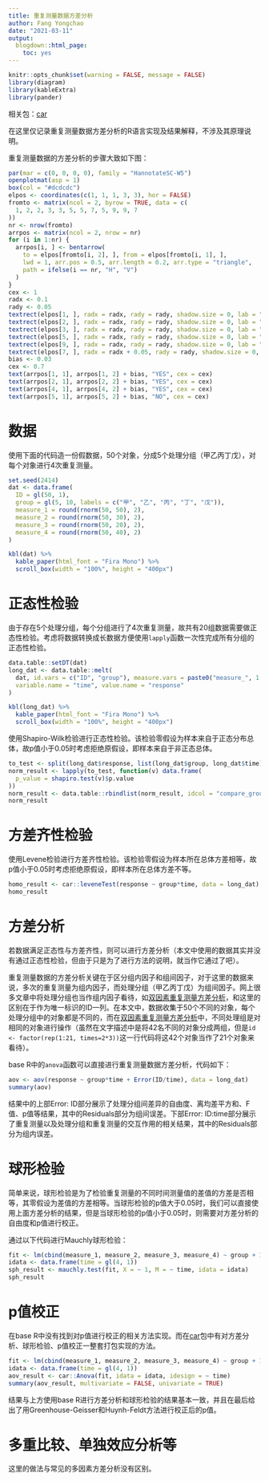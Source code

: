 ```yaml
---
title: 重复测量数据方差分析
author: Fang Yongchao
date: "2021-03-11"
output:
  blogdown::html_page:
    toc: yes
---
```


```r
knitr::opts_chunk$set(warning = FALSE, message = FALSE)
library(diagram)
library(kableExtra)
library(pander)
```

相关包：[car](https://mirrors.tuna.tsinghua.edu.cn/CRAN/web/packages/car/index.html)

在这里仅记录重复测量数据方差分析的R语言实现及结果解释，不涉及其原理说明。

重复测量数据的方差分析的步骤大致如下图：

```r
par(mar = c(0, 0, 0, 0), family = "HannotateSC-W5")
openplotmat(asp = 1)
box(col = "#dcdcdc")
elpos <- coordinates(c(1, 1, 1, 3, 3), hor = FALSE)
fromto <- matrix(ncol = 2, byrow = TRUE, data = c(
  1, 2, 2, 3, 3, 5, 5, 7, 5, 9, 9, 7
))
nr <- nrow(fromto)
arrpos <- matrix(ncol = 2, nrow = nr)
for (i in 1:nr) {
  arrpos[i, ] <- bentarrow(
    to = elpos[fromto[i, 2], ], from = elpos[fromto[i, 1], ],
    lwd = 1, arr.pos = 0.5, arr.length = 0.2, arr.type = "triangle",
    path = ifelse(i == nr, "H", "V")
  )
}
cex <- 1
radx <- 0.1
rady <- 0.05
textrect(elpos[1, ], radx = radx, rady = rady, shadow.size = 0, lab = "是否正态", cex = cex)
textrect(elpos[2, ], radx = radx, rady = rady, shadow.size = 0, lab = "是否满足\n方差齐性", cex = cex)
textrect(elpos[3, ], radx = radx, rady = rady, shadow.size = 0, lab = "进行\n方差分析", cex = cex)
textrect(elpos[5, ], radx = radx, rady = rady, shadow.size = 0, lab = "是否满足\n球形检验", cex = cex)
textrect(elpos[9, ], radx = radx, rady = rady, shadow.size = 0, lab = "p值校正", cex = cex)
textrect(elpos[7, ], radx = radx + 0.05, rady = rady, shadow.size = 0, lab = "多重比较\n单独效应分析等", cex = cex)
bias <- 0.03
cex <- 0.7
text(arrpos[1, 1], arrpos[1, 2] + bias, "YES", cex = cex)
text(arrpos[2, 1], arrpos[2, 2] + bias, "YES", cex = cex)
text(arrpos[4, 1], arrpos[4, 2] + bias, "YES", cex = cex)
text(arrpos[5, 1], arrpos[5, 2] + bias, "NO", cex = cex)
```

# 数据

使用下面的代码造一份假数据，50个对象，分成5个处理分组（甲乙丙丁戊），对每个对象进行4次重复测量。

```r
set.seed(2414)
dat <- data.frame(
  ID = gl(50, 1),
  group = gl(5, 10, labels = c("甲", "乙", "丙", "丁", "戊")),
  measure_1 = round(rnorm(50, 50), 2),
  measure_2 = round(rnorm(50, 30), 2),
  measure_3 = round(rnorm(50, 20), 2),
  measure_4 = round(rnorm(50, 40), 2)
)
```

```r
kbl(dat) %>%
  kable_paper(html_font = "Fira Mono") %>%
  scroll_box(width = "100%", height = "400px")
```

# 正态性检验

由于存在5个处理分组，每个分组进行了4次重复测量，故共有20组数据需要做正态性检验。考虑将数据转换成长数据方便使用`lapply`函数一次性完成所有分组的正态性检验。

```r
data.table::setDT(dat)
long_dat <- data.table::melt(
  dat, id.vars = c("ID", "group"), measure.vars = paste0("measure_", 1:4),
  variable.name = "time", value.name = "response" 
)
```

```r
kbl(long_dat) %>%
  kable_paper(html_font = "Fira Mono") %>%
  scroll_box(width = "100%", height = "400px")
```

使用Shapiro-Wilk检验进行正态性检验。该检验零假设为样本来自于正态分布总体，故p值小于0.05时考虑拒绝原假设，即样本来自于非正态总体。

```r
to_test <- split(long_dat$response, list(long_dat$group, long_dat$time))
norm_result <- lapply(to_test, function(v) data.frame(
  p_value = shapiro.test(v)$p.value
))
norm_result <- data.table::rbindlist(norm_result, idcol = "compare_group")
norm_result
```

# 方差齐性检验

使用Levene检验进行方差齐性检验。该检验零假设为样本所在总体方差相等，故p值小于0.05时考虑拒绝原假设，即样本所在总体方差不等。

```r
homo_result <- car::leveneTest(response ~ group*time, data = long_dat)
homo_result
```

# 方差分析

若数据满足正态性与方差齐性，则可以进行方差分析（本文中使用的数据其实并没有通过正态性检验，但由于只是为了进行方法的说明，就当作它通过了吧）。

重复测量数据的方差分析关键在于区分组内因子和组间因子，对于这里的数据来说，多次的重复测量为组内因子，而处理分组（甲乙丙丁戊）为组间因子。网上很多文章中将处理分组也当作组内因子看待，如[双因素重复测量方差分析](http://rstudio-pubs-static.s3.amazonaws.com/153245_0efc926bbb10484c841b44220205d910.html#two-way-repeated-measures-anova)，和这里的区别在于作为唯一标识的ID一列。在本文中，数据收集于50个不同的对象，每个处理分组中的对象都是不同的，而在[双因素重复测量方差分析](http://rstudio-pubs-static.s3.amazonaws.com/153245_0efc926bbb10484c841b44220205d910.html#two-way-repeated-measures-anova)中，不同处理组是对相同的对象进行操作（虽然在文字描述中是将42名不同的对象分成两组，但是`id <- factor(rep(1:21, times=2*3))`这一行代码将这42个对象当作了21个对象来看待）。

base R中的`anova`函数可以直接进行重复测量数据方差分析，代码如下：

```r
aov <- aov(response ~ group*time + Error(ID/time), data = long_dat)
summary(aov)
```
结果中的上部Error: ID部分展示了处理分组间差异的自由度、离均差平方和、F值、p值等结果，其中的Residuals部分为组间误差。下部Error: ID:time部分展示了重复测量以及处理分组和重复测量的交互作用的相关结果，其中的Residuals部分为组内误差。

# 球形检验

简单来说，球形检验是为了检验重复测量的不同时间测量值的差值的方差是否相等，其零假设为差值的方差相等。当球形检验的p值大于0.05时，我们可以直接使用上面方差分析的结果，但是当球形检验的p值小于0.05时，则需要对方差分析的自由度和p值进行校正。

通过以下代码进行Mauchly球形检验：

```r
fit <- lm(cbind(measure_1, measure_2, measure_3, measure_4) ~ group + 1, data = dat)
idata <- data.frame(time = gl(4, 1))
sph_result <- mauchly.test(fit, X = ~ 1, M = ~ time, idata = idata)
sph_result
```

# p值校正

在base R中没有找到对p值进行校正的相关方法实现。而在[car](https://mirrors.tuna.tsinghua.edu.cn/CRAN/web/packages/car/index.html)包中有对方差分析、球形检验、p值校正一整套打包实现的方法。

```r
fit <- lm(cbind(measure_1, measure_2, measure_3, measure_4) ~ group + 1, data = dat)
idata <- data.frame(time = gl(4, 1))
aov_result <- car::Anova(fit, idata = idata, idesign = ~ time)
summary(aov_result, multivariate = FALSE, univariate = TRUE)
```
结果与上方使用base R进行方差分析和球形检验的结果基本一致，并且在最后给出了用Greenhouse-Geisser和Huynh-Feldt方法进行校正后的p值。

# 多重比较、单独效应分析等

这里的做法与常见的多因素方差分析没有区别。







